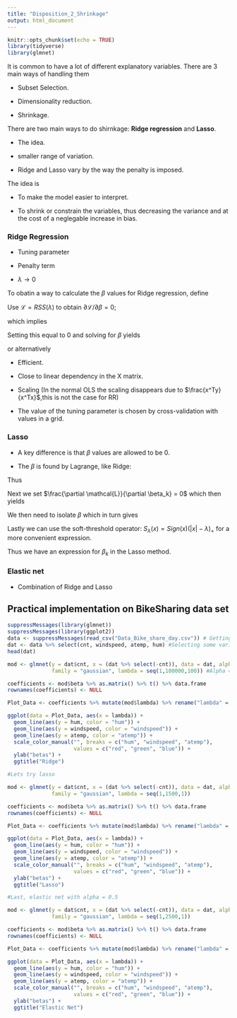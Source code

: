 ```yaml
---
title: "Disposition_2_Shrinkage"
output: html_document
---
```


```r
knitr::opts_chunk$set(echo = TRUE)
library(tidyverse)
library(glmnet)

```

It is common to have a lot of different explanatory variables. There are $3$ main ways of handling them

* Subset Selection.

* Dimensionality reduction.

* Shrinkage.

There are two main ways to do shirnkage: **Ridge regression** and **Lasso**.

* The idea.

* smaller range of variation.

* Ridge and Lasso vary by the way the penalty is imposed.

The idea is

* To make the model easier to interpret.

* To shrink or constrain the variables, thus decreasing the variance and at the cost of a neglegable increase in bias.

### Ridge Regression

\begin{align*}

\sum_{i=1}^n(y_i - \beta_0 - \sum_{j=1}^p\beta_jx_{j,i})^2 + \lambda 
\sum_{j=1}^p \beta_j^2 = RSS + \lambda \sum_{j=1}^p \beta_j^2

\end{align*}

* Tuning parameter

* Penalty term

* $\lambda \to 0$ 

To obatin a way to calculate the $\beta$ values for Ridge regression, define

\begin{align*}

RSS(\lambda) = (Y-X\beta)^T(Y-X\beta) + \lambda\beta^T\beta

\end{align*}

Use $\mathcal{L}=RSS(\lambda)$ to obtain $\partial \mathcal{L}/ \partial \beta=0$;

\begin{align*}

\mathcal{L}&=(Y-X\beta)^T(Y-X\beta) + \lambda\beta^T\beta\\ 
&= Y^TY-Y^TX\beta-\beta^TX^TY+\beta^TX^TX\beta+\lambda \beta^T\beta\\
&= Y^TY-2Y^TX\beta+\beta^TX^TX\beta+\lambda \beta^T\beta,

\end{align*}

which implies

\begin{align*}

\frac{\partial \mathcal{L}}{\partial \beta} = -2Y^TX+2X^TX\beta+2\lambda \beta.

\end{align*}

Setting this equal to $0$ and solving for $\beta$ yields

\begin{align*}

\hat{\beta}^{Ridge} = (X^TX + \lambda I)^{-1}X^TY

\end{align*}

or alternatively

\begin{align}

\hat{\beta}^{Ridge}_k = \frac{(n^{-1}x^T_kx_k)^{-1}(n^{-1}x_k^Tr_k)}{1+\lambda}

\end{align}


* Efficient.

* Close to linear dependency in the X matrix.

* Scaling (In the normal OLS the scaling disappears due to $\frac{x^Ty}{x^Tx}$,this is not the case for RR)

* The value of the tuning parameter is chosen by cross-validation with values in a grid.

### Lasso

\begin{align*}

\sum_{i=1}^n(y_i - \beta_0 - \sum_{j=1}^p\beta_jx_{j,i})^2 + \lambda \sum_{j=1}^p |\beta_j| = RSS + \lambda \sum_{j=1}^p |\beta_j|

\end{align*}

* A key difference is that $\beta$ values are allowed to be $0$.

* The $\beta$ is found by Lagrange, like Ridge:

\begin{align*}

\mathcal{L} = \frac{1}{2}RSS + \lambda \sum_{j=1}^p |\beta_j|.

\end{align*}

Thus

\begin{align*}

\frac{\partial \mathcal{L}}{\partial \beta_k} &= \frac{1}{n}\sum_{i=1}^n(y_i - \beta_0 - \sum_{j=1}^p\beta_jx_{j,i})(-x_{k,i})+\lambda \partial |\beta_k|\\
&= \frac{1}{n}\sum_{i=1}^n(y_i - \beta_0 - \sum_{j\neq k}\beta_jx_{j,i}+\beta_k x_{k,j})(-x_{k,i})+\lambda \partial |\beta_k|\\
&= \frac{1}{n}\sum_{i=1}^n -r_{k,i}x_{k,i} + \frac{1}{n}\sum_{i=1}^n \beta_k x_k^2 + \lambda \partial |\beta|\\
&= -\frac{1}{n}r^Tx_k + \frac{1}{n}\beta_k x^T_k x_k + \lambda \partial |\beta_k|

\end{align*}

Next we set $\frac{\partial \mathcal{L}}{\partial \beta_k} = 0$ which then yields

\begin{align*}
0 = \begin{cases}
-\frac{1}{n}r^Tx_k + \frac{1}{n}\beta_k x^T_k x_k - \lambda, \quad \text{if $\beta_k < 0$}\\
\left[-\frac{1}{n}r^Tx_k - \lambda\ ,\  -\frac{1}{n}r^Tx_k + \lambda\right], \quad \text{if $\beta_k = 0$}\\
-\frac{1}{n}r^Tx_k + \frac{1}{n}\beta_k x^T_k x_k + \lambda, \quad \text{if $\beta_k > 0$}
\end{cases}
\end{align*}

We then need to isolate $\beta$ which in turn gives

\begin{align*}

\hat{\beta}_k = \begin{cases}
\left(r_k^Tx_k/n + \lambda\right)\left(x_k^Tx_k/n \right)^{-1}, \quad \text{if } r_k^Tx_k/n<-\lambda \\
 0, \quad\quad\quad\quad\quad\quad\quad\quad\quad\quad \quad \: \ \text{if } 0\in [r_k^Tx_k/n - \lambda\ ,\ r_k^Tx_k/n + \lambda]\\
\left(r_k^Tx_k/n - \lambda\right)\left(x_k^Tx_k/n \right)^{-1}, \quad \text{if } r_k^Tx_k/n>\lambda
\end{cases}

\end{align*}
Lastly we can use the soft-threshold operator: $S_\lambda(x)=Sign(x)(|x|-\lambda)_+$ for
a more convenient expression.

\begin{align}
\hat{\beta}_k^{Lasso} = S_\lambda(r_k^Tx_k/n)\left(x_k^Tx_k/n \right)^{-1},
\end{align}


Thus we have an expression for $\beta_k$ in the Lasso method.

### Elastic net

* Combination of Ridge and Lasso

\begin{align*}

\sum_{i=1}^n\left(y_i-\beta_0-\sum_{j=1}^p\beta_jx_{i,j}\right)^2 + \lambda \sum^p_{j=1}\left(\alpha|\beta_j| + (1-\alpha)\beta_j^2\right)

\end{align*}

\begin{align}
\beta_k^{Elastic} = \frac{S_{\lambda\alpha}(n^{-1}x_k^Tr_k)}{(n^{-1}x^T_kx_k)(1+\lambda(1-\alpha))}

\end{align}


## Practical implementation on BikeSharing data set

```r
suppressMessages(library(glmnet))
suppressMessages(library(ggplot2))
data <- suppressMessages(read_csv("Data_Bike_share_day.csv")) # Getting the data
dat <- data %>% select(cnt, windspeed, atemp, hum) #Selecting some variables to work with
head(dat)

mod <- glmnet(y = dat$cnt, x = (dat %>% select(-cnt)), data = dat, alpha = 0,
              family = "gaussian", lambda = seq(1,100000,100)) #Alpha = 0 is ridge

coefficients <- mod$beta %>% as.matrix() %>% t() %>% data.frame
rownames(coefficients) <- NULL

Plot_Data <- coefficients %>% mutate(mod$lambda) %>% rename("lambda" = "mod$lambda")

ggplot(data = Plot_Data, aes(x = lambda)) +
  geom_line(aes(y = hum, color = "hum")) +
  geom_line(aes(y = windspeed, color = "windspeed")) + 
  geom_line(aes(y = atemp, color = "atemp")) +
  scale_color_manual("", breaks = c("hum", "windspeed", "atemp"), 
                     values = c("red", "green", "blue")) +
  ylab("betas") +
  ggtitle("Ridge")

#Lets try lasso

mod <- glmnet(y = dat$cnt, x = (dat %>% select(-cnt)), data = dat, alpha = 1,
              family = "gaussian", lambda = seq(1,1500,1))

coefficients <- mod$beta %>% as.matrix() %>% t() %>% data.frame
rownames(coefficients) <- NULL

Plot_Data <- coefficients %>% mutate(mod$lambda) %>% rename("lambda" = "mod$lambda")

ggplot(data = Plot_Data, aes(x = lambda)) +
  geom_line(aes(y = hum, color = "hum")) +
  geom_line(aes(y = windspeed, color = "windspeed")) + 
  geom_line(aes(y = atemp, color = "atemp")) +
  scale_color_manual("", breaks = c("hum", "windspeed", "atemp"), 
                     values = c("red", "green", "blue")) +
  ylab("betas") +
  ggtitle("Lasso")

#Last, elastic net with alpha = 0.5

mod <- glmnet(y = dat$cnt, x = (dat %>% select(-cnt)), data = dat, alpha = 0.5,
              family = "gaussian", lambda = seq(1,2500,1))

coefficients <- mod$beta %>% as.matrix() %>% t() %>% data.frame
rownames(coefficients) <- NULL

Plot_Data <- coefficients %>% mutate(mod$lambda) %>% rename("lambda" = "mod$lambda")

ggplot(data = Plot_Data, aes(x = lambda)) +
  geom_line(aes(y = hum, color = "hum")) +
  geom_line(aes(y = windspeed, color = "windspeed")) + 
  geom_line(aes(y = atemp, color = "atemp")) +
  scale_color_manual("", breaks = c("hum", "windspeed", "atemp"), 
                     values = c("red", "green", "blue")) +
  ylab("betas") +
  ggtitle("Elastic Net")

```

